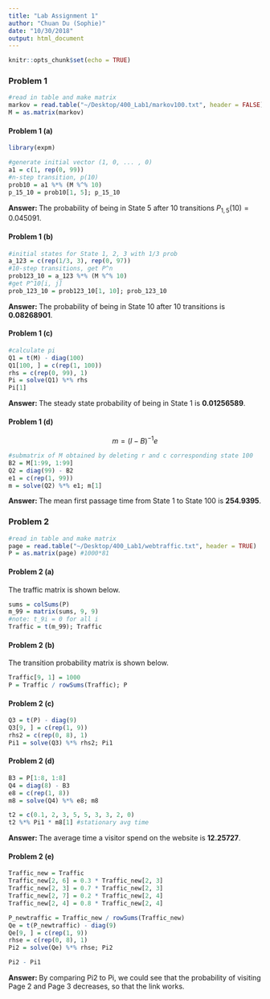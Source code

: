 ```yaml
---
title: "Lab Assignment 1"
author: "Chuan Du (Sophie)"
date: "10/30/2018"
output: html_document
---
```


```r
knitr::opts_chunk$set(echo = TRUE)
```

### Problem 1

```r
#read in table and make matrix
markov = read.table("~/Desktop/400_Lab1/markov100.txt", header = FALSE)
M = as.matrix(markov)
```

#### Problem 1 (a)

```r
library(expm)
```

```r
#generate initial vector (1, 0, ... , 0)
a1 = c(1, rep(0, 99))
#n-step transition, p(10)
prob10 = a1 %*% (M %^% 10)
p_15_10 = prob10[1, 5]; p_15_10
```

**Answer: **  The probability of being in State 5 after 10 transitions $P_{1, 5}(10) = 0.045091$.

#### Problem 1 (b)

```r
#initial states for State 1, 2, 3 with 1/3 prob
a_123 = c(rep(1/3, 3), rep(0, 97))
#10-step transitions, get P^n
prob123_10 = a_123 %*% (M %^% 10)
#get P^10[i, j]
prob_123_10 = prob123_10[1, 10]; prob_123_10
```

**Answer: ** The probability of being in State 10 after 10 transitions is **0.08268901**.

#### Problem 1 (c)

```r
#calculate pi
Q1 = t(M) - diag(100)
Q1[100, ] = c(rep(1, 100))
rhs = c(rep(0, 99), 1)
Pi = solve(Q1) %*% rhs
Pi[1]
```

**Answer: ** The steady state probability of being in State 1 is **0.01256589**.

#### Problem 1 (d)

$$m = (I - B) ^{-1} e$$

```r
#submatrix of M obtained by deleting r and c corresponding state 100
B2 = M[1:99, 1:99]
Q2 = diag(99) - B2
e1 = c(rep(1, 99))
m = solve(Q2) %*% e1; m[1]
```

**Answer: ** The mean first passage time from State 1 to State 100 is **254.9395**.


### Problem 2

```r
#read in table and make matrix
page = read.table("~/Desktop/400_Lab1/webtraffic.txt", header = TRUE)
P = as.matrix(page) #1000*81
```

#### Problem 2 (a)

The traffic matrix is shown below.

```r
sums = colSums(P)
m_99 = matrix(sums, 9, 9)
#note: t_9i = 0 for all i
Traffic = t(m_99); Traffic
```

#### Problem 2 (b)

The transition probability matrix is shown below.

```r
Traffic[9, 1] = 1000
P = Traffic / rowSums(Traffic); P
```

#### Problem 2 (c)

```r
Q3 = t(P) - diag(9)
Q3[9, ] = c(rep(1, 9))
rhs2 = c(rep(0, 8), 1)
Pi1 = solve(Q3) %*% rhs2; Pi1
```

#### Problem 2 (d)

```r
B3 = P[1:8, 1:8]
Q4 = diag(8) - B3
e8 = c(rep(1, 8))
m8 = solve(Q4) %*% e8; m8
```

```r
t2 = c(0.1, 2, 3, 5, 5, 3, 3, 2, 0)
t2 %*% Pi1 * m8[1] #stationary avg time
```

**Answer: ** The average time a visitor spend on the website is **12.25727**.

#### Problem 2 (e)

```r
Traffic_new = Traffic
Traffic_new[2, 6] = 0.3 * Traffic_new[2, 3]
Traffic_new[2, 3] = 0.7 * Traffic_new[2, 3]
Traffic_new[2, 7] = 0.2 * Traffic_new[2, 4]
Traffic_new[2, 4] = 0.8 * Traffic_new[2, 4]

P_newtraffic = Traffic_new / rowSums(Traffic_new)
Qe = t(P_newtraffic) - diag(9)
Qe[9, ] = c(rep(1, 9))
rhse = c(rep(0, 8), 1)
Pi2 = solve(Qe) %*% rhse; Pi2
```

```r
Pi2 - Pi1
```

**Answer: ** By comparing Pi2 to Pi, we could see that the probability of visiting Page 2 and Page 3 decreases, so that the link works.
